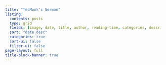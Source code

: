 ```yaml
---
title: "TecMonk's Sermon"
listing:
  contents: posts
  type: grid
  fields: [image, date, title, author, reading-time, categories, description]
  sort: "date desc"
  categories: true
  sort-ui: false
  filter-ui: false
page-layout: full
title-block-banner: true
---
```



